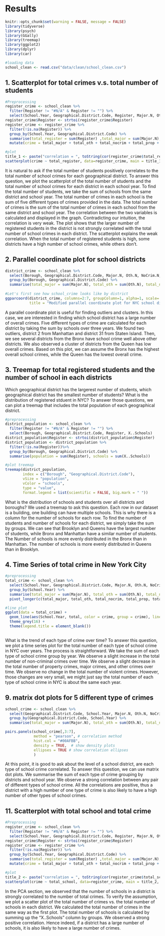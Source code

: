 # Results
```r
knitr::opts_chunk$set(warning = FALSE, message = FALSE)
library(tidyverse)
library(psych)
library(GGally)
library(treemap)
library(ggplot2)
library(dplyr)
library(car)

#loading data 
school_clean <- read.csv("data/clean/school_clean.csv")
```

## 1. Scatterplot for total crimes v.s. total number of students
```r
#Preprocessing
register_crime <- school_clean %>%
  filter(Register != "#N/A" & Register != "") %>%
  select(School.Year, Geographical.District.Code, Register, Major.N, Oth.N, NoCrim.N, Prop.N, Vio.N, X..Schools)
register_crime$Register <- strtoi(register_crime$Register)
register_crime <- register_crime %>%
  filter(!is.na(Register)) %>%
  group_by(School.Year, Geographical.District.Code) %>%
  summarise(total_register = sum(Register) ,total_major = sum(Major.N), total_oth = sum(Oth.N), total_nocrim = sum(NoCrim.N), total_prop = sum(Prop.N), total_vio = sum(Vio.N), total_school = sum(X..Schools)) %>%
  mutate(crime = total_major + total_oth + total_nocrim + total_prop + total_vio)

#plot
title_1 <- paste("correlation = ", toString(cor(register_crime$total_register, register_crime$crime)))
scatterplot(crime ~ total_register, data=register_crime, main = title_1, col = "black")

```

It is natural to ask if the total number of students positively correlates to the total number of school crimes for each geographical district. To answer this question, we plot the scatterplot of the total number of students and the total number of school crimes for each district in each school year. To find the total number of students, we take the sum of schools from the same district and school year. The total number of crimes in each school is the sum of five different types of crimes provided in the data. The total number of crimes is the sum of the total number of crimes in each school from the same district and school year.
The correlation between the two variables is calculated and displayed in the graph. Contradicting our intuition, the correlation is very weak. The plot shows that the larger number of registered students in the district is not strongly correlated with the total number of school crimes in each district. The scatterplot explains the weak correlation. When the total number of registered students is high, some districts have a high number of school crimes, while others don’t.

## 2. Parallel coordinate plot for school districts

```r
district_crime <- school_clean %>%
  select(Borough, Geographical.District.Code, Major.N, Oth.N, NoCrim.N, Prop.N, Vio.N) %>%
  group_by(Borough, Geographical.District.Code) %>%
  summarise(total_major = sum(Major.N), total_oth = sum(Oth.N), total_nocrim = sum(NoCrim.N), total_prop = sum(Prop.N), total_vio = sum(Vio.N))
  
#Let's first see how school_crime looks like by district
ggparcoord(district_crime, columns=2:7, groupColumn=1, alpha=1, scale='uniminmax',
           title = "Modified parallel coordinate plot for NYC school district crime")
```
A parallel coordinate plot is useful for finding outliers and clusters. In this case, we are interested in finding which school district has a large number of overall crimes. Five different types of crime are calculated for each district by taking the sum by schools over three years.
We found two outliers, district 2 from Manhattan and district 31 from Staten Island. Then, we see several districts from the Bronx have school crime well above other districts. We also observed a cluster of districts from the Queen has low overall crimes. Based on this plot, we can assume the Bronx has the highest overall school crimes, while the Queen has the lowest overall crime.

## 3. Treemap for total registered students and the number of school in each districts
Which geographical district has the largerest number of students, which geographical district has the smallest number of students? What is the distribution of registered stduent in NYC? To answer those questions, we can plot a treemap that includes the total population of each geographical district.

```r
#preprocessing
district_population <- school_clean %>%
  filter(Register != "#N/A" & Register != "") %>%
  select(Borough, Geographical.District.Code, Register, X..Schools)
district_population$Register <- strtoi(district_population$Register)
district_population <- district_population %>%
  filter(!is.na(Register))%>%
  group_by(Borough, Geographical.District.Code) %>%
  summarise(population = sum(Register), schools = sum(X..Schools))

#plot treemap
treemap(district_population,
        index = c("Borough", "Geographical.District.Code"),
        vSize = "population",
        vColor = "schools",
        type = "value",
        format.legend = list(scientific = FALSE, big.mark = " "))

```

What is the distribution of schools and students over all districts and boroughs? We used a treemap to ask this question. Each row in our dataset is a building, one building can have multiple schools. This is why there is a column for the number of schools for each row. To find the number of students and number of schools for each district, we simply take the sum by groups.
We can see that Brooklyn and Queens have the largest number of students, while Bronx and Manhattan have a similar number of students. The Number of schools is more evenly distributed in the Bronx than in Manhattan. The number of schools is more evenly distributed in Queens than in Brooklyn.

## 4. Time Series of total crime in New York City
```r
#preprocessing
total_crime <- school_clean %>%
  select(School.Year, Geographical.District.Code, Major.N, Oth.N, NoCrim.N, Prop.N, Vio.N) %>%
  group_by(School.Year) %>%
  summarise(total_major = sum(Major.N), total_oth = sum(Oth.N), total_nocrim = sum(NoCrim.N), total_prop = sum(Prop.N), total_vio = sum(Vio.N)) %>%
  pivot_longer(c(total_major, total_oth, total_nocrim, total_prop, total_vio), names_to = "crime", values_to = "total")

#line plot
ggplot(data = total_crime) +
  geom_line(aes(School.Year, total, color = crime, group = crime), linewidth = 1.2) +
  theme_grey(16) +
  theme(legend.title = element_blank())
  
```

What is the trend of each type of crime over time? To answer this question, we plot a time series plot for the total number of each type of school crime in NYC over years. The process is straightforward. We take the sum of each type of school crime group by year.
We observe a slight increase in the total number of non-criminal crimes over time. We observe a slight decrease in the total number of property crimes, major crimes, and other crimes over time. We observe no change in the total number of violent crimes. However, those changes are very small, we might just say the total number of each type of school crime in NYC is about the same each year.


## 9. matrix dot plots for 5 different type of crimes

```r
school_crime <- school_clean %>%
  select(Geographical.District.Code, School.Year, Major.N, Oth.N, NoCrim.N, Prop.N, Vio.N) %>%
  group_by(Geographical.District.Code, School.Year) %>%
  summarise(total_major = sum(Major.N), total_oth = sum(Oth.N), total_nocrim = sum(NoCrim.N), total_prop = sum(Prop.N), total_vio = sum(Vio.N))

pairs.panels(school_crime[,3:7], 
             method = "pearson", # correlation method
             hist.col = "#00AFBB",
             density = TRUE,  # show density plots
             ellipses = TRUE # show correlation ellipses
             )
```

At this point, it is good to ask about the level of a school district, are each type of school crime correlated. To answer this question, we can use matrix dot plots. We summarise the sum of each type of crime grouping by districts and school year.
We observe a strong correlation between any pair of different types of school crime. All the correlations are positive, thus a district with a high number of one type of crime is also likely to have a high number of other types of school crimes.

## 11. Scatterplot with total school and total crime
```r
#Preprocessing
register_crime <- school_clean %>%
  filter(Register != "#N/A" & Register != "") %>%
  select(School.Year, Geographical.District.Code, Register, Major.N, Oth.N, NoCrim.N, Prop.N, Vio.N, X..Schools)
register_crime$Register <- strtoi(register_crime$Register)
register_crime <- register_crime %>%
  filter(!is.na(Register)) %>%
  group_by(School.Year, Geographical.District.Code) %>%
  summarise(total_register = sum(Register) ,total_major = sum(Major.N), total_oth = sum(Oth.N), total_nocrim = sum(NoCrim.N), total_prop = sum(Prop.N), total_vio = sum(Vio.N), total_school = sum(X..Schools)) %>%
  mutate(crime = total_major + total_oth + total_nocrim + total_prop + total_vio)

#plot
title_2 <- paste("correlation = ", toString(cor(register_crime$total_school, register_crime$crime)))
scatterplot(crime ~ total_school, data=register_crime, main = title_2, col = "black")

```

In the PCA section, we observed that the number of schools in a district is strongly correlated to the number of total crimes. To verify the assumption, we plot a scatter plot of the total number of crimes vs. the total number of schools in each district. We calculated the total number of crimes in the same way as the first plot. The total number of schools is calculated by summing up the “X..Schools” column by groups.
We observed a strong positive correlation. Hence indeed, if a district has a large number of schools, it is also likely to have a large number of crimes.


